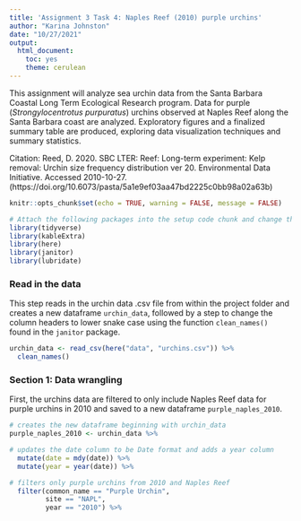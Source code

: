 ```yaml
---
title: 'Assignment 3 Task 4: Naples Reef (2010) purple urchins'
author: "Karina Johnston"
date: "10/27/2021"
output: 
  html_document: 
    toc: yes
    theme: cerulean
---
```


This assignment will analyze sea urchin data from the Santa Barbara Coastal Long Term Ecological Research program. Data for purple (*Strongylocentrotus purpuratus*) urchins observed at Naples Reef along the Santa Barbara coast are analyzed. Exploratory figures and a finalized summary table are produced, exploring data visualization techniques and summary statistics. 

Citation: Reed, D. 2020. SBC LTER: Reef: Long-term experiment: Kelp removal: Urchin size frequency distribution ver 20. Environmental Data Initiative. Accessed 2010-10-27. (https://doi.org/10.6073/pasta/5a1e9ef03aa47bd2225c0bb98a02a63b)

```r
knitr::opts_chunk$set(echo = TRUE, warning = FALSE, message = FALSE)

# Attach the following packages into the setup code chunk and change the settings for reporting warnings and messages (above)
library(tidyverse)
library(kableExtra)
library(here)
library(janitor)
library(lubridate)
```

### Read in the data

This step reads in the urchin data .csv file from within the project folder and creates a new dataframe `urchin_data`, followed by a step to change the column headers to lower snake case using the function `clean_names()` found in the `janitor` package.

```r
urchin_data <- read_csv(here("data", "urchins.csv")) %>% 
  clean_names()
```

### Section 1: Data wrangling

First, the urchins data are filtered to only include Naples Reef data for purple urchins in 2010 and saved to a new dataframe `purple_naples_2010`.

```r
# creates the new dataframe beginning with urchin_data
purple_naples_2010 <- urchin_data %>% 

# updates the date column to be Date format and adds a year column 
  mutate(date = mdy(date)) %>% 
  mutate(year = year(date)) %>% 

# filters only purple urchins from 2010 and Naples Reef
  filter(common_name == "Purple Urchin", 
         site == "NAPL",
         year == "2010") %>% 
  
```




